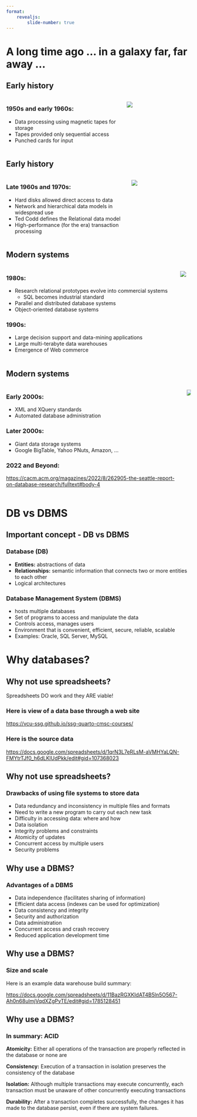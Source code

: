```yaml
---
format:
    revealjs:
        slide-number: true
---
```

   
# A long time ago ... in a galaxy far, far away ...

## Early history

:::: {.columns}

::: {.column}
### 1950s and early 1960s:
* Data processing using magnetic tapes for storage
* Tapes provided only sequential access
* Punched cards for input
:::
::: {.column width="40%"}
![](assets/1951_TapeData_P2.jpg)
:::
::::

## Early history


:::: {.columns}
::: {.column}
### Late 1960s and 1970s:
* Hard disks allowed direct access to data
* Network and hierarchical data models in widespread use
* Ted Codd defines the Relational data model
* High-performance (for the era) transaction processing
:::
::: {.column width="40%"}
![](assets/1970-IBM_2314_DiskDrives_and_IBM_2540_CardReader_Punch.jpg)
:::
::::

## Modern systems

:::: {.columns}
:::{.column}
### 1980s:

* Research relational prototypes evolve into commercial systems
    - SQL becomes industrial standard
* Parallel and distributed database systems
* Object-oriented database systems

### 1990s:

* Large decision support and data-mining applications
* Large multi-terabyte data warehouses
* Emergence of Web commerce
:::
::: {.column}
![](assets/1990-computer-center.png)
:::
::::

## Modern systems


:::: {.columns}
::: {.column}
### Early 2000s:

* XML and XQuery standards
* Automated database administration

### Later 2000s:

* Giant data storage systems
* Google BigTable, Yahoo PNuts, Amazon, …

### 2022 and Beyond:

<https://cacm.acm.org/magazines/2022/8/262905-the-seattle-report-on-database-research/fulltext#body-4>
:::
::: {.column}
![](assets/google-data-center.png)
:::
::::

# DB vs DBMS

## Important concept - DB vs DBMS

### Database (DB)

* **Entities:** abstractions of data
* **Relationships:** semantic information that connects two or more entities to each other
* Logical architectures 

### Database Management System (DBMS)

* hosts multiple databases
* Set of programs to access and manipulate the data
* Controls access, manages users
* Environment that is convenient, efficient, secure, reliable, scalable
* Examples: Oracle, SQL Server, MySQL

# Why databases?

## Why not use spreadsheets?

Spreadsheets DO work and they ARE viable!

### Here is view of a data base through a web site

<https://vcu-ssg.github.io/ssg-quarto-cmsc-courses/>

### Here is the source data

<https://docs.google.com/spreadsheets/d/1qrN3L7eRLsM-aVMHYaLQN-FMYtrTJf0_h6dLKlUdPkk/edit#gid=107368023>

## Why not use spreadsheets?

### Drawbacks of using file systems to store data

* Data redundancy and inconsistency in multiple files and formats
* Need to write a new program to carry out each new task
* Difficulty in accessing data: where and how
* Data isolation
* Integrity problems and constraints
* Atomicity of updates
* Concurrent access by multiple users
* Security problems

## Why use a DBMS?

### Advantages of a DBMS 

* Data independence (facilitates sharing of information)
* Efficient data access (indexes can be used for optimization)
* Data consistency and integrity
* Security and authorization
* Data administration
* Concurrent access and crash recovery
* Reduced application development time

## Why use a DBMS?

### Size and scale

Here is an example data warehouse build summary:

<https://docs.google.com/spreadsheets/d/11BazRGXKIdAT4B5ln5O567-Ah0n68ulmjVqdXZgPyTE/edit#gid=1785128451>

## Why use a DBMS?

### In summary: ACID

**Atomicity:**  Either all operations of the transaction are properly reflected in the database or none are

**Consistency:** Execution of a transaction in isolation preserves the consistency of the database

**Isolation:** Although multiple transactions may execute concurrently, each transaction must be unaware of other concurrently executing transactions

**Durability:**  After a transaction completes successfully, the changes it has made to the database persist, even if there are system failures.
